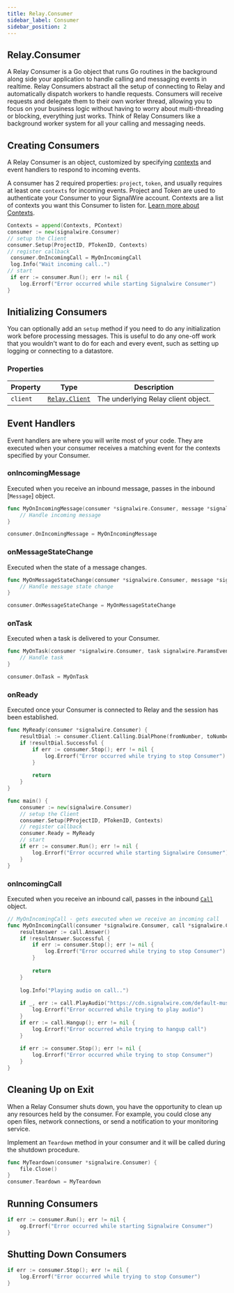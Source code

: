 ```yaml
---
title: Relay.Consumer
sidebar_label: Consumer
sidebar_position: 2
---
```


[link]: #creating-consumers

[relay-client]: /sdks/relay-realtime-sdk/v2/language/golang/relay-client
[relay-calling-call]: /sdks/relay-realtime-sdk/v2/language/golang/calling/call

## Relay.Consumer

A Relay Consumer is a Go object that runs Go routines in the background along side your application to handle calling and messaging events in realtime. Relay Consumers abstract all the setup of connecting to Relay and automatically dispatch workers to handle requests. Consumers will receive requests and delegate them to their own worker thread, allowing you to focus on your business logic without having to worry about multi-threading or blocking, everything just works. Think of Relay Consumers like a background worker system for all your calling and messaging needs.

## Creating Consumers

A Relay Consumer is an object, customized by specifying [contexts][link] and event handlers to respond to incoming events.

A consumer has 2 required properties: `project`, `token`, and usually requires at least one `contexts` for incoming events. Project and Token are used to authenticate your Consumer to your SignalWire account. Contexts are a list of contexts you want this Consumer to listen for. [Learn more about Contexts][link].

```go
Contexts = append(Contexts, PContext)
consumer := new(signalwire.Consumer)
// setup the Client
consumer.Setup(ProjectID, PTokenID, Contexts)
// register callback
 consumer.OnIncomingCall = MyOnIncomingCall
 log.Info("Wait incoming call..")
// start
 if err := consumer.Run(); err != nil {
	log.Errorf("Error occurred while starting Signalwire Consumer")
}
```

## Initializing Consumers

You can optionally add an `setup` method if you need to do any initialization work before processing messages. This is useful to do any one-off work that you wouldn't want to do for each and every event, such as setting up logging or connecting to a datastore.

### Properties

| Property | Type | Description |
| -------- | ---- | ----------- |
| `client` | [`Relay.Client`][relay-client] | The underlying Relay client object. |

## Event Handlers

Event handlers are where you will write most of your code. They are executed when your consumer receives a matching event for the contexts specified by your Consumer.


### onIncomingMessage

Executed when you receive an inbound message, passes in the inbound [`Message`] object.


```go
func MyOnIncomingMessage(consumer *signalwire.Consumer, message *signalwire.MessageObj) {
	// Handle incoming message
}

consumer.OnIncomingMessage = MyOnIncomingMessage
```

### onMessageStateChange

Executed when the state of a message changes.


```go
func MyOnMessageStateChange(consumer *signalwire.Consumer, message *signalwire.MessageObj) {
	// Handle message state change
}

consumer.OnMessageStateChange = MyOnMessageStateChange
```

### onTask

Executed when a task is delivered to your Consumer.


```go
func MyOnTask(consumer *signalwire.Consumer, task signalwire.ParamsEventTaskingTask) {
	// Handle task
}

consumer.OnTask = MyOnTask
```

### onReady

Executed once your Consumer is connected to Relay and the session has been established.


```go
func MyReady(consumer *signalwire.Consumer) {
	resultDial := consumer.Client.Calling.DialPhone(fromNumber, toNumber)
	if !resultDial.Successful {
		if err := consumer.Stop(); err != nil {
			log.Errorf("Error occurred while trying to stop Consumer")
		}
		
		return
	}
}

func main() {
	consumer := new(signalwire.Consumer)
	// setup the Client
	consumer.Setup(PProjectID, PTokenID, Contexts)
	// register callback
	consumer.Ready = MyReady
	// start
	if err := consumer.Run(); err != nil {
		log.Errorf("Error occurred while starting Signalwire Consumer")
	}
}

```

### onIncomingCall

Executed when you receive an inbound call, passes in the inbound [`Call`][relay-calling-call] object.


```go
// MyOnIncomingCall - gets executed when we receive an incoming call
func MyOnIncomingCall(consumer *signalwire.Consumer, call *signalwire.CallObj) {
	resultAnswer := call.Answer()
	if !resultAnswer.Successful {
		if err := consumer.Stop(); err != nil {
			log.Errorf("Error occurred while trying to stop Consumer")
		}
		 
		return
	}
	 
	log.Info("Playing audio on call..")
	 
	if _, err := call.PlayAudio("https://cdn.signalwire.com/default-music/welcome.mp3"); err != nil {
		log.Errorf("Error occurred while trying to play audio")
	}
	if err := call.Hangup(); err != nil {
		log.Errorf("Error occurred while trying to hangup call")
	}
	   
	if err := consumer.Stop(); err != nil {
		log.Errorf("Error occurred while trying to stop Consumer")
	}
}

```

## Cleaning Up on Exit

When a Relay Consumer shuts down, you have the opportunity to clean up any resources held by the consumer. For example, you could close any open files, network connections, or send a notification to your monitoring service.

Implement an `Teardown` method in your consumer and it will be called during the shutdown procedure.

```go
func MyTeardown(consumer *signalwire.Consumer) {
	file.Close()
}
consumer.Teardown = MyTeardown
```

## Running Consumers

```go
if err := consumer.Run(); err != nil {
	og.Errorf("Error occurred while starting Signalwire Consumer")
}
```

## Shutting Down Consumers

```go
if err := consumer.Stop(); err != nil {
	log.Errorf("Error occurred while trying to stop Consumer")
}
```